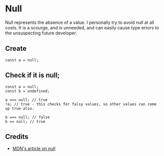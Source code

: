 # Null

Null represents the absence of a value. I personally try to avoid null at all costs.
It is a scourge, and is unneeded, and can easily cause type errors to the unsuspecting future developer.

## Create

```JS
const a = null;
```

## Check if it is null;

```JS
const a = null;
const b = undefined;

a === null; // true
!a; // true - this checks for falsy values, so other values can come up true also.

b === null; // false
b == null; // true
```

## Credits

- [MDN's article on null][mdn]

[mdn]: https://developer.mozilla.org/en-US/docs/Web/JavaScript/Reference/Operators/null
